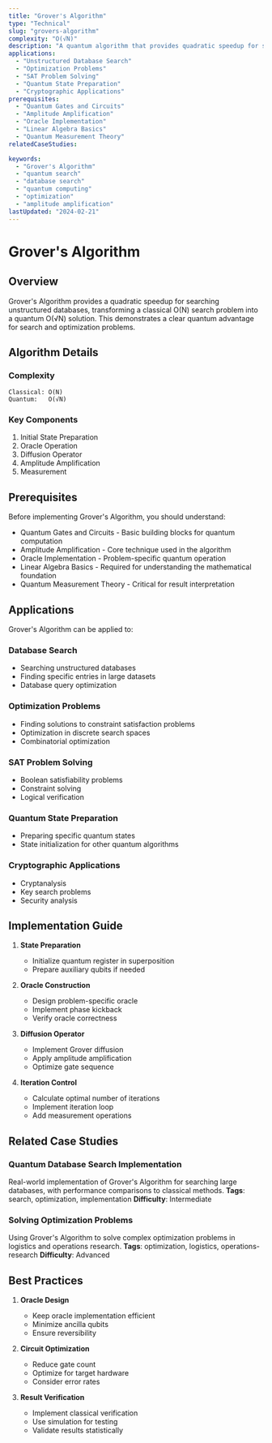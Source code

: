 ```yaml
---
title: "Grover's Algorithm"
type: "Technical"
slug: "grovers-algorithm"
complexity: "O(√N)"
description: "A quantum algorithm that provides quadratic speedup for searching unstructured databases. It transforms the classical O(N) search problem into a quantum O(√N) solution, demonstrating a clear quantum advantage for search and optimization problems."
applications:
  - "Unstructured Database Search"
  - "Optimization Problems"
  - "SAT Problem Solving"
  - "Quantum State Preparation"
  - "Cryptographic Applications"
prerequisites:
  - "Quantum Gates and Circuits"
  - "Amplitude Amplification"
  - "Oracle Implementation"
  - "Linear Algebra Basics"
  - "Quantum Measurement Theory"
relatedCaseStudies:

keywords:
  - "Grover's Algorithm"
  - "quantum search"
  - "database search"
  - "quantum computing"
  - "optimization"
  - "amplitude amplification"
lastUpdated: "2024-02-21"
---
```


# Grover's Algorithm

## Overview

Grover's Algorithm provides a quadratic speedup for searching unstructured databases, transforming a classical O(N) search problem into a quantum O(√N) solution. This demonstrates a clear quantum advantage for search and optimization problems.

## Algorithm Details

### Complexity
```
Classical: O(N)
Quantum:   O(√N)
```

### Key Components
1. Initial State Preparation
2. Oracle Operation
3. Diffusion Operator
4. Amplitude Amplification
5. Measurement

## Prerequisites

Before implementing Grover's Algorithm, you should understand:

- Quantum Gates and Circuits - Basic building blocks for quantum computation
- Amplitude Amplification - Core technique used in the algorithm
- Oracle Implementation - Problem-specific quantum operation
- Linear Algebra Basics - Required for understanding the mathematical foundation
- Quantum Measurement Theory - Critical for result interpretation

## Applications

Grover's Algorithm can be applied to:

### Database Search
- Searching unstructured databases
- Finding specific entries in large datasets
- Database query optimization

### Optimization Problems
- Finding solutions to constraint satisfaction problems
- Optimization in discrete search spaces
- Combinatorial optimization

### SAT Problem Solving
- Boolean satisfiability problems
- Constraint solving
- Logical verification

### Quantum State Preparation
- Preparing specific quantum states
- State initialization for other quantum algorithms

### Cryptographic Applications
- Cryptanalysis
- Key search problems
- Security analysis

## Implementation Guide

1. **State Preparation**
   - Initialize quantum register in superposition
   - Prepare auxiliary qubits if needed

2. **Oracle Construction**
   - Design problem-specific oracle
   - Implement phase kickback
   - Verify oracle correctness

3. **Diffusion Operator**
   - Implement Grover diffusion
   - Apply amplitude amplification
   - Optimize gate sequence

4. **Iteration Control**
   - Calculate optimal number of iterations
   - Implement iteration loop
   - Add measurement operations

## Related Case Studies

### Quantum Database Search Implementation
Real-world implementation of Grover's Algorithm for searching large databases, with performance comparisons to classical methods.
**Tags**: search, optimization, implementation
**Difficulty**: Intermediate

### Solving Optimization Problems
Using Grover's Algorithm to solve complex optimization problems in logistics and operations research.
**Tags**: optimization, logistics, operations-research
**Difficulty**: Advanced

## Best Practices

1. **Oracle Design**
   - Keep oracle implementation efficient
   - Minimize ancilla qubits
   - Ensure reversibility

2. **Circuit Optimization**
   - Reduce gate count
   - Optimize for target hardware
   - Consider error rates

3. **Result Verification**
   - Implement classical verification
   - Use simulation for testing
   - Validate results statistically